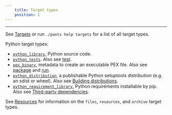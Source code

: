 ```yaml
---
    title: Target types
    position: 1
---
```


---

See [Targets](../../../reference/targets) or run `./pants help targets` for a list of all target types.

Python target types:

- [`python_library`](../../../reference/targets/python_library.mdx), Python source code.
- [`python_tests`](../../../reference/targets/python_tests.mdx). Also see [test](../goals/test.mdx).
- [`pex_binary`](../../../reference/targets/pex_binary.mdx), metadata to create an executable PEX file. Also see [package](../goals/package.mdx) and [run](../goals/run.mdx).
- [`python_distribution`](../../../reference/targets/python_distribution.mdx), a publishable Python setuptools distribution (e.g. an sdist or wheel). Also see [Building distributions](./building-distributions.mdx).
- [`python_requirement_library`](../../../reference/targets/python_requirement_library.mdx), Python requirements installable by pip. Also see [Third-party dependencies](./third-party-dependencies.mdx).

See [Resources](../../using-pants/resources-and-archives.mdx) for information on the `files`, `resources`, and `archive` target types.
